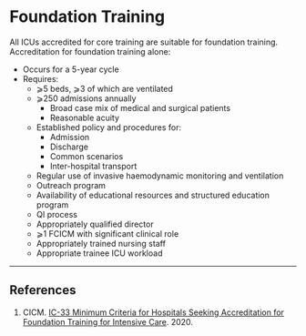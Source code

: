 # Foundation Training

All ICUs accredited for core training are suitable for foundation training. Accreditation for foundation training alone:

* Occurs for a 5-year cycle
* Requires:
	* ⩾5 beds, ⩾3 of which are ventilated
	* ⩾250 admissions annually
		* Broad case mix of medical and surgical patients
		* Reasonable acuity
	* Established policy and procedures for:
		* Admission
		* Discharge
		* Common scenarios
		* Inter-hospital transport
	* Regular use of invasive haemodynamic monitoring and ventilation
	* Outreach program
	* Availability of educational resources and structured education program
	* QI process
	* Appropriately qualified director
	* ⩾1 FCICM with significant clinical role
	* Appropriately trained nursing staff
	* Appropriate trainee ICU workload

---

## References

1. CICM. [IC-33 Minimum Criteria for Hospitals Seeking Accreditation for Foundation Training for Intensive Care](https://cicm.org.au/CICM_Media/CICMSite/Files/Professional/IC-33-Minimum-Criteria-for-Hospitals-Seeking-Accreditation-for-Foundation-Training-in-Intensive-Care-Medicine.pdf). 2020.